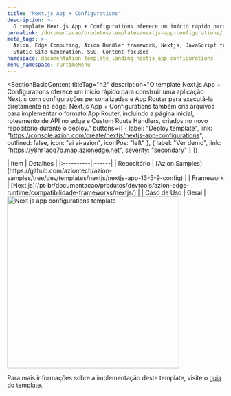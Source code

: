 ```yaml
---
title: "Next.js App + Configurations"
description: >-
  O template Next.js App + Configurations oferece um início rápido para construir uma aplicação Next.js com configurações personalizadas e App Router para executá-la diretamente na edge. Next.js App + Configurations também cria arquivos para implementar o formato App Router, incluindo a página inicial, roteamento de API no edge e Custom Route Handlers, criados no novo repositório durante o deploy.
permalink: /documentacao/produtos/templates/nextjs-app-configurations/
meta_tags: >-
  Azion, Edge Computing, Azion Bundler framework, Nextjs, JavaScript frameworks,
  Static Site Generation, SSG, Content-focused
namespace: documentation_template_landing_nextjs_app_configurations
menu_namespace: runtimeMenu
---
```



<SectionBasicContent
  titleTag="h2"
  description="O template Next.js App + Configurations oferece um início rápido para construir uma aplicação Next.js com configurações personalizadas e App Router para executá-la diretamente na edge. Next.js App + Configurations também cria arquivos para implementar o formato App Router, incluindo a página inicial, roteamento de API no edge e Custom Route Handlers, criados no novo repositório durante o deploy."
  buttons={[
    { label: "Deploy template", link: "https://console.azion.com/create/nextjs/nextjs-app-configurations", outlined: false, icon: "ai ai-azion", iconPos: "left" },
    { label: "Ver demo", link: "https://y8nr1aoq7p.map.azionedge.net", severity: "secondary" }
  ]}
>
  <Fragment slot="content">
    <div style="flex: 1; min-width: 300px;">
      | Item | Detalhes |
      |:----------|:------|
      | Repositório | [Azion Samples](https://github.com/aziontech/azion-samples/tree/dev/templates/nextjs/nextjs-app-13-5-9-config) |
      | Framework | [Next.js](/pt-br/documentacao/produtos/devtools/azion-edge-runtime/compatibilidade-frameworks/nextjs/) |
      | Caso de Uso | Geral |
    </div>
    <div style="display: flex; justify-content: center; align-items: center; flex: 1;">
      <img src="/assets/docs/images/uploads/template-showcase/nextjs/nextjs-app-configurations.png" width="400" alt="Next js app configurations template" style="min-width: 100%; max-width: 100%; height: auto;" />
    </div>
  </Fragment>
</SectionBasicContent>

Para mais informações sobre a implementação deste template, visite o [guia do template](/pt-br/documentacao/produtos/guias/nextjs-app-configurations/).